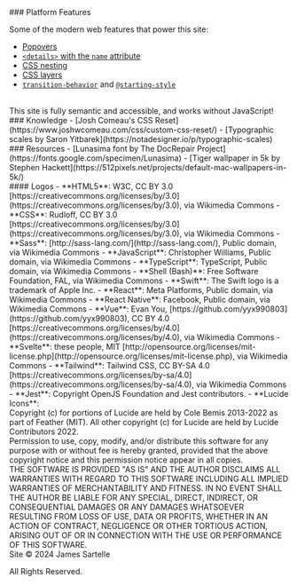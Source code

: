 
<section>
### Platform Features

Some of the modern web features that power this site:
<br />
- [Popovers](https://developer.mozilla.org/en-US/docs/Web/API/Popover_API/Using)
- [`<details>` with the `name` attribute](https://developer.mozilla.org/en-US/docs/Web/HTML/Element/details)
- [CSS nesting](https://developer.mozilla.org/en-US/docs/Web/CSS/CSS_nesting/Using_CSS_nesting)
- [CSS layers](https://developer.mozilla.org/en-US/docs/Web/CSS/@layer)
- [`transition-behavior`](https://developer.mozilla.org/en-US/docs/Web/CSS/transition-behavior) and [`@starting-style`](https://developer.mozilla.org/en-US/docs/Web/CSS/@starting-style)
<br />
<aside>This site is fully semantic and accessible, and works without JavaScript!</aside>
</section>

<section>
### Knowledge
- [Josh Comeau's CSS Reset](https://www.joshwcomeau.com/css/custom-css-reset/)
- [Typographic scales by Saron Yitbarek](https://notadesigner.io/p/typographic-scales)
</section>

<section>
### Resources
- [Lunasima font by The DocRepair Project](https://fonts.google.com/specimen/Lunasima)
- [Tiger wallpaper in 5k by Stephen Hackett](https://512pixels.net/projects/default-mac-wallpapers-in-5k/)
</section>

<section>
#### Logos
- **HTML5**: W3C, CC BY 3.0 [https://creativecommons.org/licenses/by/3.0](https://creativecommons.org/licenses/by/3.0), via Wikimedia Commons
- **CSS**: Rudloff, CC BY 3.0 [https://creativecommons.org/licenses/by/3.0](https://creativecommons.org/licenses/by/3.0), via Wikimedia Commons
- **Sass**: [http://sass-lang.com/](http://sass-lang.com/), Public domain, via Wikimedia Commons
- **JavaScript**: Christopher Williams, Public domain, via Wikimedia Commons
- **TypeScript**: TypeScript, Public domain, via Wikimedia Commons
- **Shell (Bash)**: Free Software Foundation, FAL, via Wikimedia Commons
- **Swift**: The Swift logo is a trademark of Apple Inc.
- **React**: Meta Platforms, Public domain, via Wikimedia Commons
- **React Native**: Facebook, Public domain, via Wikimedia Commons
- **Vue**: Evan You, [https://github.com/yyx990803](https://github.com/yyx990803), CC BY 4.0 [https://creativecommons.org/licenses/by/4.0](https://creativecommons.org/licenses/by/4.0), via Wikimedia Commons
- **Svelte**: these people, MIT [http://opensource.org/licenses/mit-license.php](http://opensource.org/licenses/mit-license.php), via Wikimedia Commons
- **Tailwind**: Tailwind CSS, CC BY-SA 4.0 [https://creativecommons.org/licenses/by-sa/4.0](https://creativecommons.org/licenses/by-sa/4.0), via Wikimedia Commons
- **Jest**: Copyright OpenJS Foundation and Jest contributors.
- **Lucide Icons**:
<br />
Copyright (c) for portions of Lucide are held by Cole Bemis 2013-2022 as part of Feather (MIT). All other copyright (c) for Lucide are held by Lucide Contributors 2022.
<br />
Permission to use, copy, modify, and/or distribute this software for any purpose with or without fee is hereby granted, provided that the above copyright notice and this permission notice appear in all copies.
<br />
THE SOFTWARE IS PROVIDED "AS IS" AND THE AUTHOR DISCLAIMS ALL WARRANTIES WITH REGARD TO THIS SOFTWARE INCLUDING ALL IMPLIED WARRANTIES OF MERCHANTABILITY AND FITNESS. IN NO EVENT SHALL THE AUTHOR BE LIABLE FOR ANY SPECIAL, DIRECT, INDIRECT, OR CONSEQUENTIAL DAMAGES OR ANY DAMAGES WHATSOEVER RESULTING FROM LOSS OF USE, DATA OR PROFITS, WHETHER IN AN ACTION OF CONTRACT, NEGLIGENCE OR OTHER TORTIOUS ACTION, ARISING OUT OF OR IN CONNECTION WITH THE USE OR PERFORMANCE OF THIS SOFTWARE.
</section>

<footer>
Site ©️ 2024 James Sartelle

All Rights Reserved.
</footer>